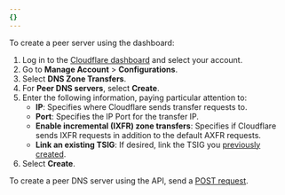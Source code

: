 ```yaml
---
{}
---
```



<Tabs syncKey="dashPlusAPI"> <TabItem label="Dashboard">

To create a peer server using the dashboard:

1. Log in to the [Cloudflare dashboard](https://dash.cloudflare.com/login) and select your account.
2. Go to **Manage Account** > **Configurations**.
3. Select **DNS Zone Transfers**.
4. For **Peer DNS servers**, select **Create**.
5. Enter the following information, paying particular attention to:
   - **IP**: Specifies where Cloudflare sends transfer requests to.
   - **Port**: Specifies the IP Port for the transfer IP.
   - **Enable incremental (IXFR) zone transfers**: Specifies if Cloudflare sends IXFR requests in addition to the default AXFR requests.
   - **Link an existing TSIG**: If desired, link the TSIG you [previously created](/dns/zone-setups/zone-transfers/cloudflare-as-secondary/setup/#1-create-tsig-optional).
6. Select **Create**.

</TabItem> <TabItem label="API">

To create a peer DNS server using the API, send a [POST request](/api/resources/dns/subresources/zone_transfers/subresources/peers/).

</TabItem> </Tabs>
